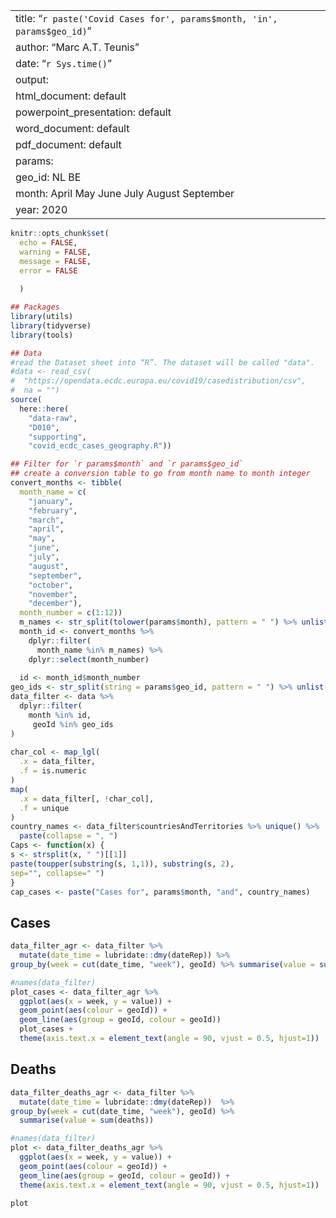 
---
title: "`r paste('Covid Cases for', params$month, 'in', params$geo_id)`"
author: "Marc A.T. Teunis"
date: "`r Sys.time()`"
output:
  html_document: default
  powerpoint_presentation: default
  word_document: default
  pdf_document: default
params:
  geo_id: NL BE
  month: April May June July August September
  year: 2020
---

```r
knitr::opts_chunk$set(
  echo = FALSE,
  warning = FALSE,
  message = FALSE,
  error = FALSE
  
  )
```


```r
## Packages
library(utils)
library(tidyverse)
library(tools)
```

```r
## Data
#read the Dataset sheet into “R”. The dataset will be called "data".
#data <- read_csv(
#  "https://opendata.ecdc.europa.eu/covid19/casedistribution/csv", 
#  na = "")
source(
  here::here(
    "data-raw",
    "D010",
    "supporting",
    "covid_ecdc_cases_geography.R"))
```


```r
## Filter for `r params$month` and `r params$geo_id`
## create a conversion table to go from month name to month integer
convert_months <- tibble(
  month_name = c(
    "january",
    "february",
    "march",
    "april",
    "may",
    "june",
    "july",
    "august",
    "september",
    "october",
    "november",
    "december"),
  month_number = c(1:12))
  m_names <- str_split(tolower(params$month), pattern = " ") %>% unlist()
  month_id <- convert_months %>%
    dplyr::filter(
      month_name %in% m_names) %>% 
    dplyr::select(month_number)
  
  id <- month_id$month_number
geo_ids <- str_split(string = params$geo_id, pattern = " ") %>% unlist()
data_filter <- data %>%
  dplyr::filter(
    month %in% id,
     geoId %in% geo_ids
)
  
char_col <- map_lgl(
  .x = data_filter,
  .f = is.numeric 
)
map(
  .x = data_filter[, !char_col],
  .f = unique
)
country_names <- data_filter$countriesAndTerritories %>% unique() %>%
  paste(collapse = ", ")
Caps <- function(x) {
s <- strsplit(x, " ")[[1]]
paste(toupper(substring(s, 1,1)), substring(s, 2),
sep="", collapse=" ")
}
cap_cases <- paste("Cases for", params$month, "and", country_names)
```

## Cases
```r
data_filter_agr <- data_filter %>% 
  mutate(date_time = lubridate::dmy(dateRep)) %>%
group_by(week = cut(date_time, "week"), geoId) %>% summarise(value = sum(cases)) 

#names(data_filter)
plot_cases <- data_filter_agr %>%
  ggplot(aes(x = week, y = value)) +
  geom_point(aes(colour = geoId)) +
  geom_line(aes(group = geoId, colour = geoId))
  plot_cases + 
  theme(axis.text.x = element_text(angle = 90, vjust = 0.5, hjust=1))
```

## Deaths
```r
data_filter_deaths_agr <- data_filter %>% 
  mutate(date_time = lubridate::dmy(dateRep))  %>%
group_by(week = cut(date_time, "week"), geoId) %>% 
  summarise(value = sum(deaths)) 

#names(data_filter)
plot <- data_filter_deaths_agr %>%
  ggplot(aes(x = week, y = value)) +
  geom_point(aes(colour = geoId)) +
  geom_line(aes(group = geoId, colour = geoId)) + 
  theme(axis.text.x = element_text(angle = 90, vjust = 0.5, hjust=1))
  
plot
```

